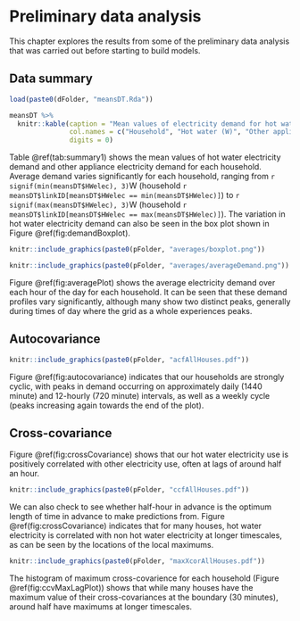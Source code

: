 # Preliminary data analysis {#prelimDA}

This chapter explores the results from some of the preliminary data analysis that was carried out before starting to build models.

## Data summary

```r
load(paste0(dFolder, "meansDT.Rda"))
```

```r
meansDT %>%
  knitr::kable(caption = "Mean values of electricity demand for hot water and other appliances, rounded to nearest Watt", 
               col.names = c("Household", "Hot water (W)", "Other appliances (W)"), 
               digits = 0)
```

Table \@ref(tab:summary1) shows the mean values of hot water electricity demand and other appliance electricity demand for each household. Average demand varies significantly for each household, ranging from `r signif(min(meansDT$HWelec), 3)`W (household `r meansDT$linkID[meansDT$HWelec == min(meansDT$HWelec)]`) to `r signif(max(meansDT$HWelec), 3)`W (household `r meansDT$linkID[meansDT$HWelec == max(meansDT$HWelec)]`). The variation in hot water electricity demand can also be seen in the box plot shown in Figure \@ref(fig:demandBoxplot).

```r
knitr::include_graphics(paste0(pFolder, "averages/boxplot.png"))
```


```r
knitr::include_graphics(paste0(pFolder, "averages/averageDemand.png"))
```

Figure \@ref(fig:averagePlot) shows the average electricity demand over each hour of the day for each household. It can be seen that these demand profiles vary significantly, although many show two distinct peaks, generally during times of day where the grid as a whole experiences peaks. 

## Autocovariance

```r
knitr::include_graphics(paste0(pFolder, "acfAllHouses.pdf"))
```

Figure \@ref(fig:autocovariance) indicates that our households are strongly cyclic, with peaks in demand occurring on approximately daily (1440 minute) and 12-hourly (720 minute) intervals, as well as a weekly cycle (peaks increasing again towards the end of the plot). 

## Cross-covariance

Figure \@ref(fig:crossCovariance) shows that our hot water electricity use is positively correlated with other electricity use, often at lags of around half an hour.

```r
knitr::include_graphics(paste0(pFolder, "ccfAllHouses.pdf"))
```

We can also check to see whether half-hour in advance is the optimum length of time in advance to make predictions from. Figure \@ref(fig:crossCovariance) indicates that for many houses, hot water electricity is correlated with non hot water electricity at longer timescales, as can be seen by the locations of the local maximums. 

```r
knitr::include_graphics(paste0(pFolder, "maxXcorAllHouses.pdf"))
```

The histogram of maximum cross-covarience for each household (Figure \@ref(fig:ccvMaxLagPlot)) shows that while many houses have the maximum value of their cross-covariances at the boundary (30 minutes), around half have maximums at longer timescales.


